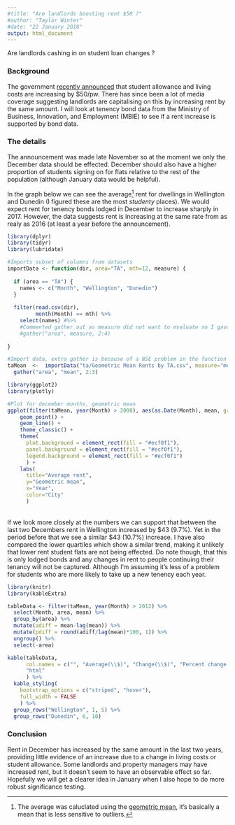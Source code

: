 ```yaml
---
#title: "Are landlords boosting rent $50 ?"
#author: "Taylor Winter"
#date: "22 January 2018"
output: html_document
---
```


Are landlords cashing in on student loan changes ?

### Background

The government [recently announced](https://www.studylink.govt.nz/about-studylink/news/2017/increases-to-student-allowance-and-living-costs.html) that student allowance and living costs are increasing by $50/pw. There has since been a lot of media coverage suggesting landlords are capitalising on this by increasing rent by the same amount. I will look at tenency bond data from the Ministry of Business, Innovation, and Employment (MBIE) to see if a rent increase is supported by bond data.


### The details

The announcement was made late November so at the moment we only the December data should be effected. December should also have a higher proportion of students signing on for flats relative to the rest of the population (although January data would be helpful).

In the graph below we can see the average[^1] rent for dwellings in Wellington and Dunedin (I figured these are the most _studenty_ places). We would expect rent for tenency bonds lodged in December to increase sharply in 2017. However, the data suggests rent is increasing at the same rate from as realy as 2016 (at least a year before the announcement).

[^1]: The average was caluclated using the [geometric mean](https://en.wikipedia.org/wiki/Geometric_mean), it's basically a mean that is less sensitive to outliers.

```r

library(dplyr)
library(tidyr)
library(lubridate)

#Imports subset of columns from datasets
importData <- function(dir, area="TA", mth=12, measure) {
  
  if (area == "TA") {
    names <- c("Month", "Wellington", "Dunedin")
  }
  
  filter(read.csv(dir),
         month(Month) == mth) %>%
    select(names) #%>%
    #Commented gather out as measure did not want to evaluate so I gave up
    #gather("area", measure, 2:4)
    
}

#Import data, extra gather is because of a NSE problem in the function
taMean  <-  importData("ta/Geometric Mean Rents by TA.csv", measure="mean") %>%
  gather("area", "mean", 2:3)

```

```r
library(ggplot2)
library(plotly)

#Plot for december months, geometric mean
ggplot(filter(taMean, year(Month) > 2008), aes(as.Date(Month), mean, group=area, color=area)) +
    geom_point() +
    geom_line() +
    theme_classic() +
    theme(
      plot.background = element_rect(fill = "#ecf0f1"), 
      panel.background = element_rect(fill = "#ecf0f1"),
      legend.background = element_rect(fill = "#ecf0f1")
      ) +
    labs(
      title="Average rent",
      y="Geometric mean",
      x="Year",
      color="City"
      )
```
<br>
If we look more closely at the numbers we can support that between the last two Decembers rent in Wellington increased by $43 (9.7%). Yet in the period before that we see a similar $43 (10.7%) increase. I have also compared the lower quartiles which show a similar trend, making it unlikely that lower rent student flats are not being effected. Do note though, that this is only lodged bonds and any changes in rent to people continuing their tenancy will not be captured. Although I'm assuming it's less of a problem for students who are more likely to take up a new tenency each year.

```r
library(knitr)
library(kableExtra)

tableData <- filter(taMean, year(Month) > 2012) %>% 
  select(Month, area, mean) %>%
  group_by(area) %>%
  mutate(adiff = mean-lag(mean)) %>%
  mutate(pdiff = round(adiff/lag(mean)*100, 1)) %>%
  ungroup() %>%
  select(-area)

kable(tableData,
      col.names = c("", "Average(\\$)", "Change(\\$)", "Percent change (%)"),
      "html"
      ) %>%
  kable_styling(
    bootstrap_options = c("striped", "hover"), 
    full_width = FALSE
    ) %>%
  group_rows("Wellington", 1, 5) %>%
  group_rows("Dunedin", 6, 10)
```


### Conclusion

Rent in December has increased by the same amount in the last two years, providing little evidence of an increase due to a change in living costs or student allowance. Some landlords and property managers may have increased rent, but it doesn't seem to have an observable effect so far. Hopefully we will get a clearer idea in January when I also hope to do more robust significance testing.
